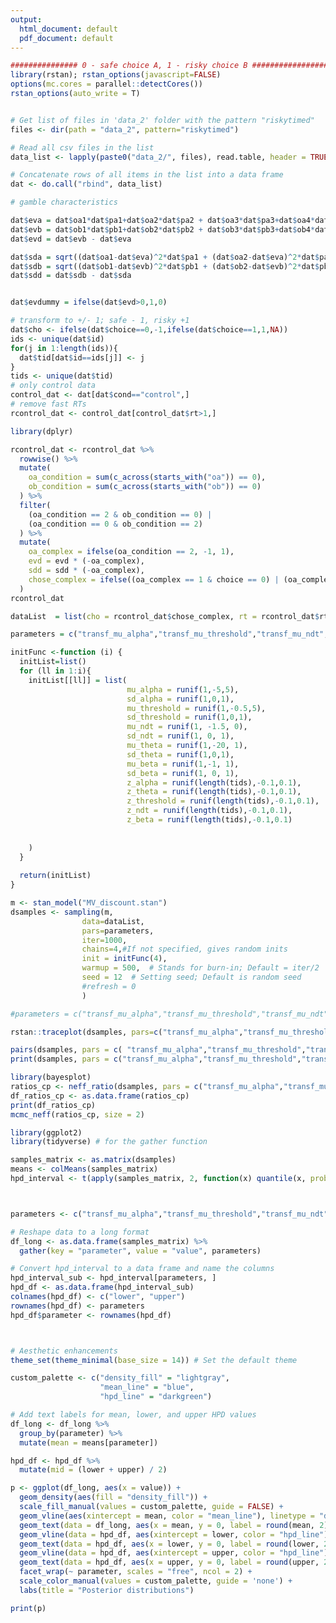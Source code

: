 ```yaml
---
output:
  html_document: default
  pdf_document: default
---
```

```r

############### 0 - safe choice A, 1 - risky choice B #####################
library(rstan); rstan_options(javascript=FALSE)
options(mc.cores = parallel::detectCores())
rstan_options(auto_write = T)


# Get list of files in 'data_2' folder with the pattern "riskytimed"
files <- dir(path = "data_2", pattern="riskytimed")

# Read all csv files in the list
data_list <- lapply(paste0("data_2/", files), read.table, header = TRUE, skip = 0, fill = TRUE, sep= ";")

# Concatenate rows of all items in the list into a data frame
dat <- do.call("rbind", data_list)
```

```r
# gamble characteristics

dat$eva = dat$oa1*dat$pa1+dat$oa2*dat$pa2 + dat$oa3*dat$pa3+dat$oa4*dat$pa4
dat$evb = dat$ob1*dat$pb1+dat$ob2*dat$pb2 + dat$ob3*dat$pb3+dat$ob4*dat$pb4
dat$evd = dat$evb - dat$eva

dat$sda = sqrt((dat$oa1-dat$eva)^2*dat$pa1 + (dat$oa2-dat$eva)^2*dat$pa2 + (dat$oa3-dat$eva)^2*dat$pa3 + (dat$oa4-dat$eva)^2*dat$pa4)
dat$sdb = sqrt((dat$ob1-dat$evb)^2*dat$pb1 + (dat$ob2-dat$evb)^2*dat$pb2 + (dat$ob3-dat$evb)^2*dat$pb3 + (dat$ob4-dat$evb)^2*dat$pb4)
dat$sdd = dat$sdb - dat$sda


dat$evdummy = ifelse(dat$evd>0,1,0)


```

```r
# transform to +/- 1; safe - 1, risky +1
dat$cho <- ifelse(dat$choice==0,-1,ifelse(dat$choice==1,1,NA))
ids <- unique(dat$id)
for(j in 1:length(ids)){
  dat$tid[dat$id==ids[j]] <- j
}
tids <- unique(dat$tid)
# only control data
control_dat <- dat[dat$cond=="control",]
# remove fast RTs
rcontrol_dat <- control_dat[control_dat$rt>1,]

```

```r
library(dplyr)

rcontrol_dat <- rcontrol_dat %>%
  rowwise() %>%
  mutate(
    oa_condition = sum(c_across(starts_with("oa")) == 0), 
    ob_condition = sum(c_across(starts_with("ob")) == 0)
  ) %>%
  filter(
    (oa_condition == 2 & ob_condition == 0) | 
    (oa_condition == 0 & ob_condition == 2)
  ) %>%
  mutate(
    oa_complex = ifelse(oa_condition == 2, -1, 1),
    evd = evd * (-oa_complex),
    sdd = sdd * (-oa_complex),
    chose_complex = ifelse((oa_complex == 1 & choice == 0) | (oa_complex == -1 & choice == 1), 1, -1)
  )
rcontrol_dat
```


```r
dataList  = list(cho = rcontrol_dat$chose_complex, rt = rcontrol_dat$rt, participant = rcontrol_dat$tid,N=nrow(rcontrol_dat),  L = length(tids),starting_point=0.5, evd = rcontrol_dat$evd, sdd = rcontrol_dat$sdd)

```




```r
parameters = c("transf_mu_alpha","transf_mu_threshold","transf_mu_ndt", "transf_mu_theta",'transf_mu_beta', 'sd_threshold',"sd_alpha","sd_ndt", 'sd_theta', 'sd_beta', "alpha_sbj","threshold_sbj","ndt_sbj",'theta_sbj', 'beta_sbj', "log_lik")

initFunc <-function (i) {
  initList=list()
  for (ll in 1:i){
    initList[[ll]] = list(
                          mu_alpha = runif(1,-5,5), 
                          sd_alpha = runif(1,0,1),
                          mu_threshold = runif(1,-0.5,5), 
                          sd_threshold = runif(1,0,1),
                          mu_ndt = runif(1, -1.5, 0),
                          sd_ndt = runif(1, 0, 1),
                          mu_theta = runif(1,-20, 1), 
                          sd_theta = runif(1,0,1),
                          mu_beta = runif(1,-1, 1), 
                          sd_beta = runif(1, 0, 1),
                          z_alpha = runif(length(tids),-0.1,0.1),
                          z_theta = runif(length(tids),-0.1,0.1),
                          z_threshold = runif(length(tids),-0.1,0.1),
                          z_ndt = runif(length(tids),-0.1,0.1),
                          z_beta = runif(length(tids),-0.1,0.1)
                          
                         
    )
  }
  
  return(initList)
}
```


```r
m <- stan_model("MV_discount.stan")
dsamples <- sampling(m,  
                data=dataList, 
                pars=parameters,
                iter=1000, 
                chains=4,#If not specified, gives random inits
                init = initFunc(4),
                warmup = 500,  # Stands for burn-in; Default = iter/2
                seed = 12  # Setting seed; Default is random seed
                #refresh = 0
                )
```


```r
#parameters = c("transf_mu_alpha","transf_mu_threshold","transf_mu_ndt", "transf_mu_theta",'sd_threshold',"sd_alpha","sd_ndt", 'sd_theta', "alpha_sbj","threshold_sbj","ndt_sbj",'theta_sbj',"log_lik")

rstan::traceplot(dsamples, pars=c("transf_mu_alpha","transf_mu_threshold","transf_mu_ndt", "transf_mu_theta",'transf_mu_beta', 'sd_threshold',"sd_alpha","sd_ndt", 'sd_theta', 'sd_beta', "lp__"), inc_warmup = TRUE, nrow = 3)

pairs(dsamples, pars = c( "transf_mu_alpha","transf_mu_threshold","transf_mu_ndt", "transf_mu_theta",'transf_mu_beta', 'sd_threshold',"sd_alpha","sd_ndt", 'sd_theta', 'sd_beta', "lp__"))
print(dsamples, pars = c("transf_mu_alpha","transf_mu_threshold","transf_mu_ndt", "transf_mu_theta",'transf_mu_beta', 'sd_threshold',"sd_alpha","sd_ndt", 'sd_theta', 'sd_beta', "lp__"))

```

```r
library(bayesplot)
ratios_cp <- neff_ratio(dsamples, pars = c("transf_mu_alpha","transf_mu_threshold","transf_mu_ndt", "transf_mu_theta",'transf_mu_beta', 'sd_threshold',"sd_alpha","sd_ndt", 'sd_theta', 'sd_beta',"lp__"))
df_ratios_cp <- as.data.frame(ratios_cp)
print(df_ratios_cp)
mcmc_neff(ratios_cp, size = 2)
```


```r
library(ggplot2)
library(tidyverse) # for the gather function

samples_matrix <- as.matrix(dsamples)
means <- colMeans(samples_matrix)
hpd_interval <- t(apply(samples_matrix, 2, function(x) quantile(x, probs=c(0.025, 0.975))))



parameters <- c("transf_mu_alpha","transf_mu_threshold","transf_mu_ndt", "transf_mu_theta",'transf_mu_beta')

# Reshape data to a long format
df_long <- as.data.frame(samples_matrix) %>%
  gather(key = "parameter", value = "value", parameters)

# Convert hpd_interval to a data frame and name the columns
hpd_interval_sub <- hpd_interval[parameters, ]
hpd_df <- as.data.frame(hpd_interval_sub)
colnames(hpd_df) <- c("lower", "upper")
rownames(hpd_df) <- parameters
hpd_df$parameter <- rownames(hpd_df)



# Aesthetic enhancements
theme_set(theme_minimal(base_size = 14)) # Set the default theme

custom_palette <- c("density_fill" = "lightgray", 
                    "mean_line" = "blue", 
                    "hpd_line" = "darkgreen")

# Add text labels for mean, lower, and upper HPD values
df_long <- df_long %>%
  group_by(parameter) %>%
  mutate(mean = means[parameter])

hpd_df <- hpd_df %>%
  mutate(mid = (lower + upper) / 2)

p <- ggplot(df_long, aes(x = value)) + 
  geom_density(aes(fill = "density_fill")) + 
  scale_fill_manual(values = custom_palette, guide = FALSE) +
  geom_vline(aes(xintercept = mean, color = "mean_line"), linetype = "dashed", size = 1, alpha = 0.7) +
  geom_text(data = df_long, aes(x = mean, y = 0, label = round(mean, 2)), vjust = -0.5, hjust = 0.5, size = 4, color = custom_palette["mean_line"]) +
  geom_vline(data = hpd_df, aes(xintercept = lower, color = "hpd_line"), linetype = "solid", size = 1, alpha = 0.5) +
  geom_text(data = hpd_df, aes(x = lower, y = 0, label = round(lower, 2)), vjust = -0.5, hjust = -0.5, size = 4, color = custom_palette["hpd_line"]) +
  geom_vline(data = hpd_df, aes(xintercept = upper, color = "hpd_line"), linetype = "solid", size = 1, alpha = 0.5) +
  geom_text(data = hpd_df, aes(x = upper, y = 0, label = round(upper, 2)), vjust = -0.5, hjust = 1.5, size = 4, color = custom_palette["hpd_line"]) +
  facet_wrap(~ parameter, scales = "free", ncol = 2) +
  scale_color_manual(values = custom_palette, guide = 'none') +
  labs(title = "Posterior distributions")

print(p)
```

